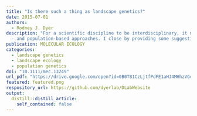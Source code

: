 ```yaml
---
title: "Is there such a thing as landscape genetics?"
date: 2015-07-01
authors:
  - Rodney J. Dyer
description: "For a scientific discipline to be interdisciplinary, it must satisfy two conditions; it must consist of contributions from at least two existing disciplines, and it must be able to provide insights, through this interaction, that neither progenitor discipline could address. In this study, I examine the complete body of peer-reviewed literature self-identified as landscape genetics (LG) using the statistical approaches of text mining and natural language processing. The goal here was to quantify the kinds of questions being addressed in LG studies, the ways in which questions are evaluated mechanistically, and how they are differentiated from the progenitor disciplines of landscape ecology and population genetics. I then circumscribe the main factions within published LG studies examining the extent to which emergent questions are being addressed and highlighting a deep bifurcation between existing individual
  - and population-based approaches. I close by providing some suggestions on where theoretical and analytical work is needed if LGs is to serve as a real bridge connecting evolution and ecology sensu lato."
publication: MOLECULAR ECOLOGY
categories: 
  - landscape genetics
  - landscape ecology
  - population genetics
doi: "10.1111/mec.13249"
url_pdf: "https://drive.google.com/open?id=0B0T81CzLjtfPdFE1aHJ4MHhzVGc"
featured: featured.png
respository_url: https://github.com/dyerlab/DLabWebsite
output:
  distill::distill_article:
    self_contained: false
---
```


